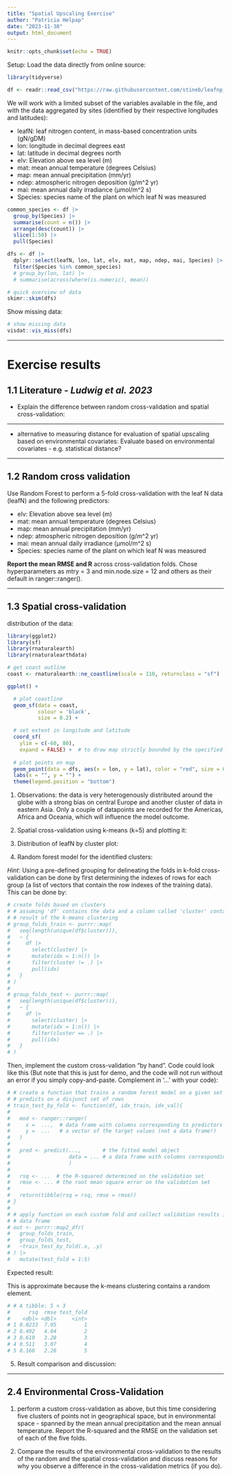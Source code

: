 ```yaml
---
title: "Spatial Upscaling Exercise"
author: "Patricia Helpap"
date: "2023-11-30"
output: html_document
---
```


```r
knitr::opts_chunk$set(echo = TRUE)
```

Setup: 
Load the data directly from online source: 
```r
library(tidyverse)

df <- readr::read_csv("https://raw.githubusercontent.com/stineb/leafnp_data/main/data/leafnp_tian_et_al.csv")
```
We will work with a limited subset of the variables available in the file, and with the data aggregated by sites (identified by their respective longitudes and latitudes):

- leafN: leaf nitrogen content, in mass-based concentration units (gN/gDM)
- lon: longitude in decimal degrees east
- lat: latitude in decimal degrees north
- elv: Elevation above sea level (m)
- mat: mean annual temperature (degrees Celsius)
- map: mean annual precipitation (mm/yr)
- ndep: atmospheric nitrogen deposition (g/m^2 yr)
- mai: mean annual daily irradiance (µmol/m^2 s)
- Species: species name of the plant on which leaf N was measured
```r
common_species <- df |> 
  group_by(Species) |> 
  summarise(count = n()) |> 
  arrange(desc(count)) |> 
  slice(1:50) |> 
  pull(Species)

dfs <- df |> 
  dplyr::select(leafN, lon, lat, elv, mat, map, ndep, mai, Species) |> 
  filter(Species %in% common_species)
  # group_by(lon, lat) |> 
  # summarise(across(where(is.numeric), mean))

# quick overview of data
skimr::skim(dfs)
```
Show missing data: 
```r
# show missing data
visdat::vis_miss(dfs)
```


---

# Exercise results

## 1.1 Literature - *Ludwig et al. 2023*

- Explain the difference between random cross-validation and spatial cross-validation: 


--- 

- alternative to measuring distance for evaluation of spatial upscaling based on environmental covariates:
Evaluate based on environmental covariates - e.g. statistical distance? 

---

## 1.2 Random cross validation

Use Random Forest to perform a 5-fold cross-validation with the leaf N data (leafN) and the following predictors:

- elv: Elevation above sea level (m)
- mat: mean annual temperature (degrees Celsius)
- map: mean annual precipitation (mm/yr)
- ndep: atmospheric nitrogen deposition (g/m^2 yr)
- mai: mean annual daily irradiance (µmol/m^2 s)
- Species: species name of the plant on which leaf N was measured

**Report the mean RMSE and R**
 across cross-validation folds. Chose hyperparameters as mtry = 3 and min.node.size = 12 and others as their default in ranger::ranger().

---
 
## 1.3 Spatial cross-validation

distribution of the data: 
```r
library(ggplot2)
library(sf)
library(rnaturalearth)
library(rnaturalearthdata)

# get coast outline
coast <- rnaturalearth::ne_coastline(scale = 110, returnclass = "sf")

ggplot() +

  # plot coastline
  geom_sf(data = coast,
          colour = 'black',
          size = 0.2) +

  # set extent in longitude and latitude
  coord_sf(
    ylim = c(-60, 80),
    expand = FALSE) +  # to draw map strictly bounded by the specified extent
  
  # plot points on map
  geom_point(data = dfs, aes(x = lon, y = lat), color = "red", size = 0.2) +
  labs(x = "", y = "") +
  theme(legend.position = "bottom")
```
1) Observations: the data is very heterogenously distributed around the globe with a strong bias on central Europe and another cluster of data in eastern Asia. Only a couple of datapoints are recorded for the Americas, Africa and Oceania, which will influence the model outcome. 

2) Spatial cross-validation using k-means (k=5) and plotting it: 

3) Distribution of leafN by cluster plot:

4) Random forest model for the identified clusters:

*Hint*: Using a pre-defined grouping for delineating the folds in k-fold cross-validation can be done by first determining the indexes of rows for each group (a list of vectors that contain the row indexes of the training data). This can be done by:
```r
# create folds based on clusters
# # assuming 'df' contains the data and a column called 'cluster' containing the 
# # result of the k-means clustering
# group_folds_train <- purrr::map(
#   seq(length(unique(df$cluster))),
#   ~ {
#     df |> 
#       select(cluster) |> 
#       mutate(idx = 1:n()) |> 
#       filter(cluster != .) |> 
#       pull(idx)
#   }
# )
# 
# group_folds_test <- purrr::map(
#   seq(length(unique(df$cluster))),
#   ~ {
#     df |> 
#       select(cluster) |> 
#       mutate(idx = 1:n()) |> 
#       filter(cluster == .) |> 
#       pull(idx)
#   }
# )
```
Then, implement the custom cross-validation “by hand”. Code could look like this (But note that this is just for demo, and the code will not run without an error if you simply copy-and-paste. Complement in '...' with your code):
```r
# # create a function that trains a random forest model on a given set of rows and 
# # predicts on a disjunct set of rows
# train_test_by_fold <- function(df, idx_train, idx_val){
#   
#   mod <- ranger::ranger(
#     x =  ...,  # data frame with columns corresponding to predictors
#     y =  ...   # a vector of the target values (not a data frame!)
#   )
#   
#   pred <- predict(...,       # the fitted model object 
#                   data = ... # a data frame with columns corresponding to predictors
#                   )
# 
#   rsq <- ...  # the R-squared determined on the validation set
#   rmse <- ... # the root mean square error on the validation set
#   
#   return(tibble(rsq = rsq, rmse = rmse))
# }
# 
# # apply function on each custom fold and collect validation results in a nice
# # data frame
# out <- purrr::map2_dfr(
#   group_folds_train,
#   group_folds_test,
#   ~train_test_by_fold(.x, .y)
# ) |> 
#   mutate(test_fold = 1:5)
```
Expected result: 

This is approximate because the k-means clustering contains a random element.
```r
# # A tibble: 5 × 3
#      rsq  rmse test_fold
#    <dbl> <dbl>     <int>
# 1 0.0233  7.05         1
# 2 0.492   4.04         2
# 3 0.619   3.28         3
# 4 0.511   3.07         4
# 5 0.168   2.26         5
```


5) Result comparison and discussion:

---

## 2.4 Environmental Cross-Validation

1) perform a custom cross-validation as above, but this time considering five clusters of points not in geographical space, but in environmental space - spanned by the mean annual precipitation and the mean annual temperature. Report the R-squared and the RMSE on the validation set of each of the five folds.

2) Compare the results of the environmental cross-validation to the results of the random and the spatial cross-validation and discuss reasons for why you observe a difference in the cross-validation metrics (if you do).




